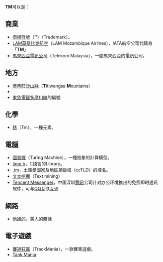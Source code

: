 '''TM'''可以是：

== 商業 ==
* [[商標符號|商標符號]]（'''™'''）（Trademark）。
* [[LAM莫桑比克航空|LAM莫桑比克航空]]（LAM Mozambique Airlines），IATA航空公司代碼為「'''TM'''」
* [[馬來西亞電訊公司|馬來西亞電訊公司]]（Telekom Malaysia），一間馬來西亞的電訊公司。

==地方==
* [[蒂蒂旺沙山脉|蒂蒂旺沙山脉]]（'''T'''itiwangsa '''M'''ountains）
* {{tsl|ms|Tanjung Malim|丹绒马林}}
* [[東急電鐵|東急電鐵]][[東急多摩川線|多摩川線]]的編號

== 化學 ==
* [[銩|銩]]（Tm），一種元素。

== 電腦 ==
* [[圖靈機|圖靈機]]（Turing Machine），一種抽象的計算模型。
* [[time.h|time.h]]，C語言的Library。
* [[.tm|.tm]]，土庫曼國家及地區頂級域（ccTLD）的域名。
* [[文本挖掘|文本挖掘]]（Text mining）
* [[Tencent_Messenger|Tencent Messenger]]，中国深圳[[腾讯|腾讯]]公司针对办公环境推出的免费即时通讯软件，可与[[QQ|QQ]]互联互通

==網路==
*[[他媽的|他媽的]]，罵人的髒話

== 電子遊戲 ==
* [[賽道狂飆系列|賽道狂飆]]（TrackMania），一款賽車遊戲。
* [[Tank_Mania|Tank Mania]]

{{disambig|cat=二字拉丁字母縮寫消歧義}}